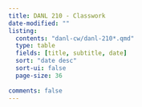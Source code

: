 ```yaml
---
title: DANL 210 - Classwork
date-modified: ""
listing:
  contents: "danl-cw/danl-210*.qmd"
  type: table
  fields: [title, subtitle, date]
  sort: "date desc"
  sort-ui: false
  page-size: 36
  
comments: false
---
```

